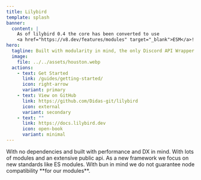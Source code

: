 ```yaml
---
title: Lilybird
template: splash
banner:
  content: |
    As of lilybird 0.4 the core has been converted to use
    <a href="https://v8.dev/features/modules" target="_blank">ESM</a>!
hero:
  tagline: Built with modularity in mind, the only Discord API Wrapper you will ever need.
  image:
    file: ../../assets/houston.webp
  actions:
    - text: Get Started
      link: /guides/getting-started/
      icon: right-arrow
      variant: primary
    - text: View on GitHub
      link: https://github.com/Didas-git/lilybird
      icon: external
      variant: secondary
    - text: ""
      link: https://docs.lilybird.dev
      icon: open-book
      variant: minimal
---
```



<CardGrid stagger>
  <Card title="Simple & Lightweight" icon="rocket">
    With no dependencies and built with performance and DX in mind.
  </Card>
  <Card title="Configurable & Modular" icon="setting">
    With lots of modules and an extensive public api.
  </Card>
  <Card title="ESM Compatible" icon="approve-check-circle">
    As a new framework we focus on new standards like ES modules.
  </Card>
  <Card title="Bun First" icon="star">
    With bun in mind we do not guarantee node compatibility **for our modules**.
  </Card>
</CardGrid>
